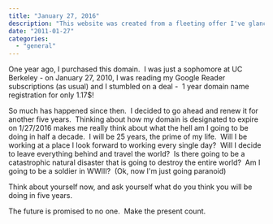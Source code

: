 ```yaml
---
title: "January 27, 2016"
description: "This website was created from a fleeting offer I've glanced off of Google Reader."
date: "2011-01-27"
categories: 
  - "general"
---
```


One year ago, I purchased this domain.  I was just a sophomore at UC Berkeley - on January 27, 2010, I was reading my Google Reader subscriptions (as usual) and I stumbled on a deal -  1 year domain name registration for only 1.17$!

So much has happened since then.  I decided to go ahead and renew it for another five years.  Thinking about how my domain is designated to expire on 1/27/2016 makes me really think about what the hell am I going to be doing in half a decade.  I will be 25 years, the prime of my life.  Will I be working at a place I look forward to working every single day?  Will I decide to leave everything behind and travel the world?  Is there going to be a catastrophic natural disaster that is going to destroy the entire world?  Am I going to be a soldier in WWIII?  (Ok, now I'm just going paranoid)

Think about yourself now, and ask yourself what do you think you will be doing in five years.

The future is promised to no one.  Make the present count.
